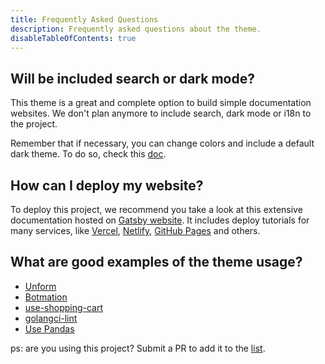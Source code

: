 ```yaml
---
title: Frequently Asked Questions
description: Frequently asked questions about the theme.
disableTableOfContents: true
---
```


## Will be included search or dark mode?

This theme is a great and complete option to build simple documentation websites.
We don't plan anymore to include search, dark mode or i18n to the project.

Remember that if necessary, you can change colors and include a default
dark theme. To do so, check this [doc](/usage/shadowing#changing-theme-colors).

## How can I deploy my website?

To deploy this project, we recommend you take a look at this extensive documentation
hosted on [Gatsby website](https://www.gatsbyjs.com/docs/deploying-and-hosting/). It
includes deploy tutorials for many services, like [Vercel](https://vercel.com/),
[Netlify](https://www.netlify.com/), [GitHub Pages](https://pages.github.com/) and others.

## What are good examples of the theme usage?

- [Unform](https://unform.dev?utm_source=rocketseat_theme_docs)
- [Botmation](https://botmation.dev)
- [use-shopping-cart](https://useshoppingcart.com/)
- [golangci-lint](https://golangci-lint.run/)
- [Use Pandas](https://www.usepandas.com/)

ps: are you using this project? Submit a PR to add it to the [list](https://github.com/Rocketseat/gatsby-themes/blob/main/examples/gatsby-theme-docs/src/docs/faq.mdx#what-are-good-examples-of-the-theme-usage).
